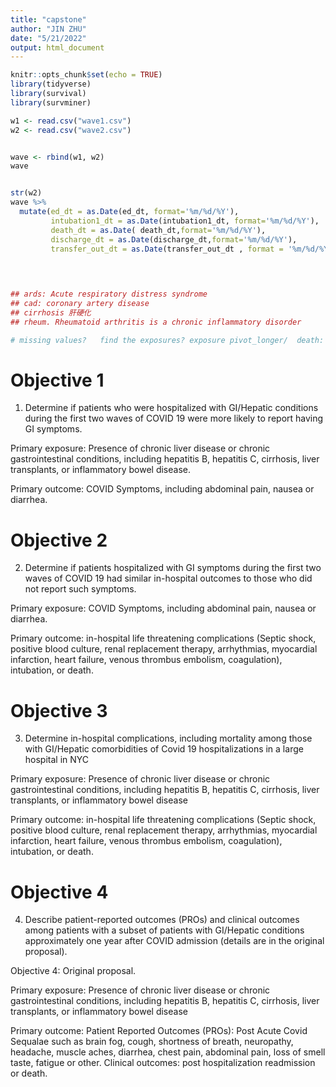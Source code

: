 ---
title: "capstone"
author: "JIN ZHU"
date: "5/21/2022"
output: html_document
---

```{r setup, include=FALSE}
knitr::opts_chunk$set(echo = TRUE)
library(tidyverse)
library(survival)
library(survminer)
```

```{r}
w1 <- read.csv("wave1.csv")
w2 <- read.csv("wave2.csv")


wave <- rbind(w1, w2)
wave


str(w2)
wave %>% 
  mutate(ed_dt = as.Date(ed_dt, format='%m/%d/%Y'),
         intubation1_dt = as.Date(intubation1_dt, format='%m/%d/%Y'),
         death_dt = as.Date( death_dt,format='%m/%d/%Y'),
         discharge_dt = as.Date(discharge_dt,format='%m/%d/%Y'),
         transfer_out_dt = as.Date(transfer_out_dt , format = '%m/%d/%Y'))
  
  


## ards: Acute respiratory distress syndrome 
## cad: coronary artery disease
## cirrhosis 肝硬化
## rheum. Rheumatoid arthritis is a chronic inflammatory disorder
```

```{r}
# missing values?   find the exposures? exposure pivot_longer/  death: time to death  survival data 
```

# Objective 1
1.	Determine if patients who were hospitalized with GI/Hepatic conditions during the first two waves of COVID 19 were more likely to report having GI symptoms.

Primary exposure: Presence of chronic liver disease or chronic gastrointestinal conditions, including hepatitis B, hepatitis C, cirrhosis, liver transplants, or inflammatory bowel disease. 

Primary outcome: COVID Symptoms, including abdominal pain, nausea or diarrhea.



# Objective 2
2.	Determine if patients hospitalized with GI symptoms during the first two waves of COVID 19 had similar in-hospital outcomes to those who did not report such symptoms.


Primary exposure: COVID Symptoms, including abdominal pain, nausea or diarrhea.

Primary outcome: in-hospital life threatening complications (Septic shock, positive blood culture, renal replacement therapy, arrhythmias, myocardial infarction, heart failure, venous thrombus embolism, coagulation), intubation, or death. 



# Objective 3
3.	Determine in-hospital complications, including mortality among those with GI/Hepatic comorbidities of Covid 19 hospitalizations in a large hospital in NYC 

Primary exposure: Presence of chronic liver disease or chronic gastrointestinal conditions, including hepatitis B, hepatitis C, cirrhosis, liver transplants, or inflammatory bowel disease

Primary outcome: in-hospital life threatening complications (Septic shock, positive blood culture, renal replacement therapy, arrhythmias, myocardial infarction, heart failure, venous thrombus embolism, coagulation), intubation, or death. 



# Objective 4
4.	Describe patient-reported outcomes (PROs) and clinical outcomes among patients with a subset of patients with GI/Hepatic conditions approximately one year after COVID admission (details are in the original proposal). 

Objective 4: Original proposal.

Primary exposure: Presence of chronic liver disease or chronic gastrointestinal conditions, including hepatitis B, hepatitis C, cirrhosis, liver transplants, or inflammatory bowel disease

Primary outcome: Patient Reported Outcomes (PROs): Post Acute Covid Sequalae such as brain fog, cough, shortness of breath, neuropathy, headache, muscle aches, diarrhea, chest pain, abdominal pain, loss of smell taste, fatigue or other.
Clinical outcomes: post hospitalization readmission or death.





